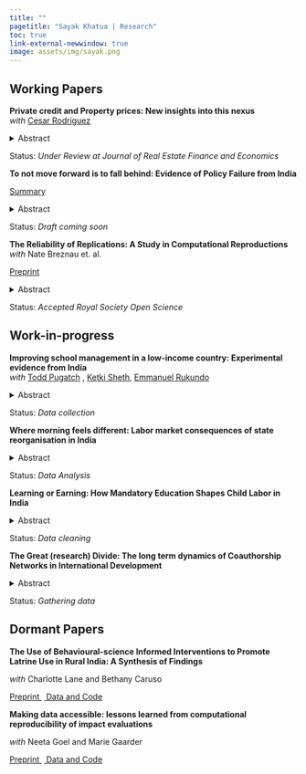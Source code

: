 ```yaml
---
title: ""
pagetitle: "Sayak Khatua | Research"
toc: true 
link-external-newwindow: true
image: assets/img/sayak.png
---
```


## Working Papers

**Private credit and Property prices: New insights into this nexus**</br> *with* <a href="https://sites.google.com/site/cesarruy"> Cesar Rodriguez </a>

<details>

<summary>Abstract</summary>

The relationship between the dynamics of property prices and private credit has long been a focal point for economists and policymakers, particularly given its role in financial stability. Understanding this relationship is especially crucial for developing economies, where financial markets are often less mature and more vulnerable to external shocks. This paper examines this relationship using quarterly data from 27 countries spanning 1982 to 2021. Through an instrumental variables approach that addresses endogeneity concerns, we identify three key findings. First, property price growth consistently drives private credit growth across both developed and developing economies, with a one percentage point increase in property prices associated with a 0.35 percentage point rise in private credit growth. Second, conventional macroeconomic factors such as interest rates, inflation, and GDP growth affect credit dynamics differently across development levels. Third, external factors, particularly trade openness and commodity price fluctuations, play an especially significant role in shaping credit dynamics in developing countries. Additionally, our analysis suggests that the property price-credit nexus has evolved, with notable shifts occurring around major economic events. Our results are robust to various sensitivity checks and alternative specifications and methodologies. These findings have important implications for the design of macroprudential policies, especially in developing economies where institutional capacities may differ from more developed markets.

</details>

Status: *Under Review at Journal of Real Estate Finance and Economics*

**To not move forward is to fall behind: Evidence of Policy Failure from India**</br>

<a href="https://oregonstate.box.com/s/ecnb0ngyq0awrtx296v61si9gdvyt5h4"> Summary </a>

<details>

<summary>Abstract</summary>

This paper studies the effect of non-implementation of education reforms on enrollment levels at the elementary school level in India. The paper exploits a unique natural experiment in which the Right of Children to Free and Compulsory Education (RTE) Act of 2009 was implemented in India, except for the state (now Union Territory(UT)) of Jammu \& Kashmir (J\&K). Using a quasi-experimental synthetic control approach, I estimate the causal impact of the non-implementation of the RTE act on enrollment levels in elementary schools in J\&K. Using household surveys and administrative data from the Ministry of Education, I find that on average nearly 300,000 (16.8\% more than pre-RTE enrollments) additional elementary-aged children could have enrolled annually if the act had been rolled out in J\&K. I demonstrate differential impacts of non-implementation of RTE across primary and upper primary levels of schooling and find that the negative effects are more pronounced at the upper primary level. I establish the economic significance through Mincer wage equations showing substantial lifetime earnings losses. I find that children in J\&K who complete elementary education earn 46\% more than children who do not.

</details>

Status: *Draft coming soon*

**The Reliability of Replications: A Study in Computational Reproductions** </br> *with* Nate Breznau et. al.

<a href="https://www.doi.org/10.31235/osf.io/j7qta"> Preprint </a>

<details>

<summary>Abstract</summary>

This paper reports findings from a crowdsourced replication. Eighty-five independent teams attempted a computational replication of results reported in an original study of policy preferences and immigration by fitting the same statistical models to the same data. The replication involved an experimental condition. Random assignment put participating teams into either the transparent group that received the original study and code, or the opaque group receiving only a methods section, rough results description and no code. The transparent group mostly verified the numerical results of the original study with the same sign and p-value threshold (95.7%), while the opaque group had less success (89.3%). Exact numerical reproductions to the second decimal place were far less common (76.9% and 48.1%), and the number of teams who verified at least 95% of all effects in all models they ran was 79.5% and 65.2% respectively. Therefore, the reliability we quantify depends on how reliability is defined, but most definitions suggest it would take a minimum of three independent replications to achieve reliability. Qualitative investigation of the teams’ workflows reveals many causes of error including mistakes and procedural variations. Although minor error across researchers is not surprising, we show this occurs where it is least expected in the case of computational reproduction. Even when we curate the results to boost ecological validity, the error remains large enough to undermine reliability between researchers to some extent. The presence of inter-researcher variability may explain some of the current “reliability crisis” in the social sciences because it may be undetected in all forms of research involving data analysis. The obvious implication of our study is more transparency. Broader implications are that researcher variability adds an additional meta-source of error that may not derive from conscious measurement or modeling decisions, and that replications cannot alone resolve this type of uncertainty.

</details>

Status: *Accepted Royal Society Open Science*

## Work-in-progress

**Improving school management in a low-income country: Experimental evidence from India** </br> *with* <a href="https://sites.google.com/site/toddpugatch/">Todd Pugatch</a> , <a href="http://ketkisheth.weebly.com">Ketki Sheth</a>, <a href="https://sites.google.com/view/nshakira-rukundo/home">Emmanuel Rukundo</a>

<details>

<summary>Abstract</summary>

... Coming soon

</details>

Status: *Data collection*

**Where morning feels different: Labor market consequences of state reorganisation in India**

<details>

<summary>Abstract</summary>

... Coming soon

</details>

Status: *Data Analysis*

<!-- **Connecting Communities, Reducing Conflict: Evidence from India's Rural Road Program** -->

<!-- <details> -->

<!-- <summary>Abstract</summary> -->

<!-- ... Coming soon -->

<!-- </details> -->

<!-- Status: *Data Analysis* -->

<!-- **When Waters Recede: Impact of Extreme Weather Events on Child Labor** -->

<!-- <details> -->

<!-- <summary>Abstract</summary> -->

<!-- ... Coming soon -->

<!-- </details> -->

<!-- Status: *Data cleaning* -->

**Learning or Earning: How Mandatory Education Shapes Child Labor in India**

<details>

<summary>Abstract</summary>

... Coming soon

</details>

Status: *Data cleaning*

**The Great (research) Divide: The long term dynamics of Coauthorship Networks in International Development**

<details>

<summary>Abstract</summary>

... Coming soon

</details>

Status: *Gathering data*

## Dormant Papers

**The Use of Behavioural-science Informed Interventions to Promote Latrine Use in Rural India: A Synthesis of Findings** </br>

*with* Charlotte Lane and Bethany Caruso

<a href="https://www.doi.org/10.31222/osf.io/g7cmd"> Preprint </a> <a href="https://doi.org/10.7910/DVN/IDJ8FJ"> Data and Code </a>\

**Making data accessible: lessons learned from computational reproducibility of impact evaluations** </br>

*with* Neeta Goel and Marie Gaarder

<a href="https://www.doi.org/10.31219/osf.io/4jvq2"> Preprint </a> <a href="https://doi.org/10.7910/DVN/FPNITS"> Data and Code </a>\
